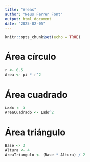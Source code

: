 ```yaml
---
title: "Areas"
author: "Neus Ferrer Font"
output: html_document
date: "2025-02-05"
---
```


```r
knitr::opts_chunk$set(echo = TRUE)
```

# Área círculo

```r
r <- 0.5
Area <- pi * r^2
```

# Área cuadrado

```r
Lado <- 3
AreaCuadrado <- Lado^2
```

# Área triángulo

```r
Base <- 3
Altura <- 4
AreaTriangulo <- (Base * Altura) / 2 
```